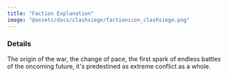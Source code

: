 ```yaml
---
title: "Faction Explanation"
image: "@assets/docs/clashsiege/factionicon_clashsiege.png"
---
```


### Details

The origin of the war, the change of pace, the first spark of endless battles of the oncoming future, it's predestined as extreme conflict as a whole.

